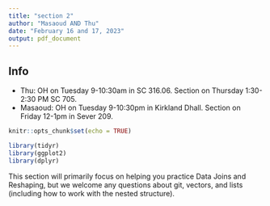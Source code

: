 ```yaml
---
title: "section 2"
author: "Masaoud AND Thu"
date: "February 16 and 17, 2023"
output: pdf_document
---
```


## Info

- Thu: OH on Tuesday 9-10:30am in SC 316.06. Section on Thursday 1:30-2:30 PM SC 705.
- Masaoud: OH on Tuesday 9-10:30pm in Kirkland Dhall. Section on Friday 12-1pm in Sever 209.

\newpage

```r
knitr::opts_chunk$set(echo = TRUE)
```

```r
library(tidyr)
library(ggplot2)
library(dplyr)
```

This section will primarily focus on helping you practice Data Joins and Reshaping, but we welcome any questions about git, vectors, and lists (including how to work with the nested structure).



